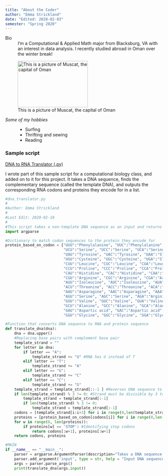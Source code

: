 ```yaml
---
title: "About the Coder"
author: "Emma Strickland"
date: "Edited: 2020-02-03"
semester: "Spring 2020"
---
```


Bio
:   I'm a Computational & Applied Math major from Blacksburg, VA with an interest in data analysis.
I recently studied abroad in Oman over the winter break!

![This is a picture of Muscat, the capital of Oman](https://media.tacdn.com/media/attractions-splice-spp-674x446/06/74/d0/3a.jpg){width=224 height=148}

*Some of my hobbies*
:   - Surfing
    - Thrifting and sewing
    - Reading


### Sample script
[DNA to RNA Translator (.py)](scripts/dna_translator.py)

I wrote part of this sample script for a computational biology class, and added on to it for this project.
It takes a DNA sequence, finds the complementary sequence (called the template DNA), and outputs the corresponding RNA codons and proteins they encode for in a list.

```python
#dna_translator.py
#
#Author: Emma Strickland
#
#Last Edit: 2020-02-10
#
#This script takes a non-template DNA sequence as an input and returns a list of the RNA codons and protein sequence that will result from transcription and translation
import argparse

#Dictionary to match codon sequences to the protein they encode for
protein_based_on_codon = {"UUU":"Phenylalanine", "UUC":"Phenylalanine", "UUA":"Leucine", "UUG":"Leucine",
                          "UCU":"Serine", "UCC":"Serine", "UCA":"Serine", "UCG":"Serine",
                          "UAU":"Tyrosine", "UAC":"Tyrosine", "UAA":"STOP", "UAG":"STOP",
                          "UGU":"Cysteine", "UGC":"Cysteine", "UGA":"STOP", "UGG":"Tryptophan",
                          "CUU":"Leucine", "CUC":"Leucine", "CUA":"Leucine", "CUG":"Leucine",
                          "CCU":"Proline", "CCC":"Proline", "CCA":"Proline", "CCG":"Proline",
                          "CAU":"Histidine", "CAC":"Histidine", "CAA":"Glutamine", "CAG":"Glutamine",
                          "CGU":"Arginine", "CGC":"Arginine", "CGA":"Arginine", "CGG":"Arginine",
                          "AUU":"Isoleucine", "AUC":"Isoleucine", "AUA":"Isoleucine", "AUG":"Methionine",
                          "ACU":"Threonine", "ACC":"Threonine", "ACA":"Threonine", "ACG":"Threonine",
                          "AAU":"Asparagine", "AAC":"Asparagine", "AAA":"Lysine", "AAG":"Lysine",
                          "AGU":"Serine", "AGC":"Serine", "AGA":"Arginine", "AGG":"Arginine",
                          "GUU":"Valine", "GUC":"Valine", "GUA":"Valine", "GUG":"Valine",
                          "GCU":"Alanine", "GCC":"Alanine", "GCA":"Alanine", "GCG":"Alanine",
                          "GAU":"Aspartic acid", "GAC":"Aspartic acid", "GAA":"Glutamic acid", "GAG":"Glutamic acid",
                          "GGU":"Glycine", "GGC":"Glycine", "GGA":"Glycine", "GGG":"Glycine"}

#Function that converts DNA sequence to RNA and protein sequence
def translate_dna(dna):
    dna = dna.upper()
    #Replacing base pairs with complement base pair
    template_strand = ""
    for letter in dna:
        if letter == "A":
            template_strand += "U" #RNA has U instead of T
        elif letter == "T":
            template_strand += "A"
        elif letter == "G":
            template_strand += "C"
        elif letter == "C":
            template_strand += "G"
    template_strand = template_strand[::-1 ] #Reverses DNA sequence to give you the template strand which RNA transcription is based on
    if len(template_strand) % 3 != 0: #Strand must be divisible by 3 to group into codons
        template_strand = template_strand[:-1]
        if len(template_strand) % 3 != 0:
            template_strand = template_strand[:-1]
    codons = [template_strand[i:i+3] for i in range(0,len(template_strand),3)] #RNA codons are groups of 3 base pairs
    proteins = [protein_based_on_codon[codons[i]] for i in range(0,len(codons))] #Use dictionary to convert codons to protein name
    for w in range(0, len(proteins)):
        if proteins[w] == 'STOP': #Identifying stop codons
            return codons[:w+1], proteins[:w+1]
    return codons, proteins

#MAIN
if __name__ == "__main__":
    parser = argparse.ArgumentParser(description="Takes a DNA sequence and returns the RNA codons")
    parser.add_argument('input', type = str, help = "Input DNA sequence as a string")
    args = parser.parse_args()
    print(translate_dna(args.input))
```
